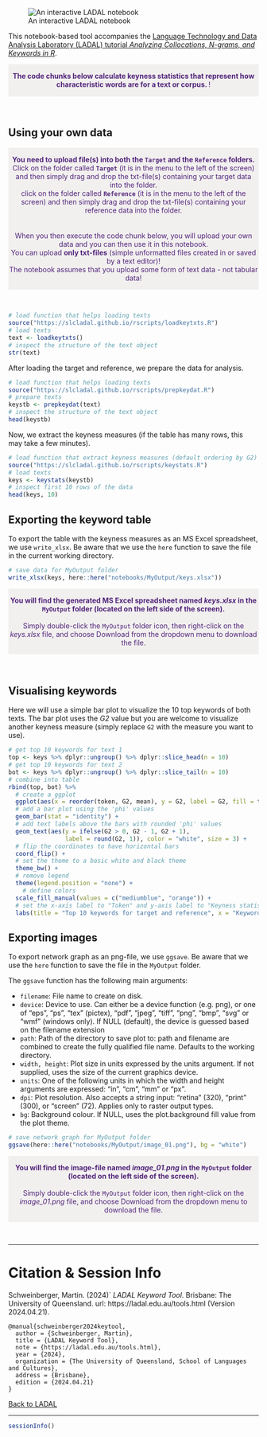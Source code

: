
![An interactive LADAL notebook](https://slcladal.github.io/images/uq1.jpg)


This notebook-based tool accompanies the [Language Technology and Data Analysis Laboratory (LADAL) tutorial *Analyzing Collocations, N-grams, and Keywords in R*](https://ladal.edu.au/coll.html). 

<div class="warning" style='padding:0.1em; background-color: rgba(215,209,204,.3); color:#51247a'>
<span>
<p style='margin-top:1em; text-align:center'>
<b>The code chunks below calculate keyness statistics that represent how characteristic words are for a text or corpus. </b>! 
<br>
</p>
<p style='margin-left:1em;'>
</p></span>
</div>

<br>




## Using your own data

<div class="warning" style='padding:0.1em; background-color: rgba(215,209,204,.3); color:#51247a'>
<span>
<p style='margin-top:1em; text-align:center'>
<b> You need to upload file(s) into both the `Target` and the `Reference` folders.</b> <br>
Click on the folder called <b>`Target`</b> (it is in the menu to the left of the screen) and then simply drag and drop the txt-file(s) containing your target data into the folder. <br>
click on the folder called <b>`Reference`</b> (it is in the menu to the left of the screen) and then simply drag and drop the txt-file(s) containing your reference data into the folder. <br>
<br>
<br>When you then execute the code chunk below, you will upload your own data and you can then use it in this notebook.<br>You can upload <b>only txt-files</b> (simple unformatted files created in or saved by a text editor)! <br>The notebook assumes that you upload some form of text data - not tabular data! 
<br>
</p>
<p style='margin-left:1em;'>
</p></span>
</div>

<br>


```r
# load function that helps loading texts
source("https://slcladal.github.io/rscripts/loadkeytxts.R")
# load texts
text <- loadkeytxts()
# inspect the structure of the text object
str(text)
```

After loading the target and reference, we prepare the data for analysis.

```r
# load function that helps loading texts
source("https://slcladal.github.io/rscripts/prepkeydat.R")
# prepare texts
keystb <- prepkeydat(text)
# inspect the structure of the text object
head(keystb)
```

Now, we extract the keyness measures (if the table has many rows, this may take a few minutes).

```r
# load function that extract keyness measures (default ordering by G2)
source("https://slcladal.github.io/rscripts/keystats.R")
# load texts
keys <- keystats(keystb)
# inspect first 10 rows of the data
head(keys, 10)
```


## Exporting the keyword table

To export the table with the keyness measures as an MS Excel spreadsheet, we use `write_xlsx`. Be aware that we use the `here` function to  save the file in the current working directory.

```r
# save data for MyOutput folder
write_xlsx(keys, here::here("notebooks/MyOutput/keys.xlsx"))
```

<div class="warning" style='padding:0.1em; background-color: rgba(215,209,204,.3); color:#51247a'>
<span>
<p style='margin-top:1em; text-align:center'>
<b>You will find the generated MS Excel spreadsheet named *keys.xlsx* in the `MyOutput` folder (located on the left side of the screen).</b> <br><br>Simply double-click the `MyOutput` folder icon, then right-click on the *keys.xlsx* file, and choose Download from the dropdown menu to download the file. <br>
</p>
<p style='margin-left:1em;'>
</p></span>
</div>

<br>


## Visualising keywords

Here we will use a simple bar plot to visualize the 10 top keywords of both texts. The bar plot uses the *G2* value but you are welcome to visualize another keyness measure (simply replace `G2` with the measure you want to use).

```r
# get top 10 keywords for text 1
top <- keys %>% dplyr::ungroup() %>% dplyr::slice_head(n = 10)
# get top 10 keywords for text 2
bot <- keys %>% dplyr::ungroup() %>% dplyr::slice_tail(n = 10)
# combine into table
rbind(top, bot) %>%
  # create a ggplot
  ggplot(aes(x = reorder(token, G2, mean), y = G2, label = G2, fill = type)) +
  # add a bar plot using the 'phi' values
  geom_bar(stat = "identity") +
  # add text labels above the bars with rounded 'phi' values
  geom_text(aes(y = ifelse(G2 > 0, G2 - 1, G2 + 1), 
                label = round(G2, 1)), color = "white", size = 3) + 
  # flip the coordinates to have horizontal bars
  coord_flip() +
  # set the theme to a basic white and black theme
  theme_bw() +
  # remove legend
  theme(legend.position = "none") +
    # define colors
  scale_fill_manual(values = c("mediumblue", "orange")) +
  # set the x-axis label to "Token" and y-axis label to "Keyness statistic"
  labs(title = "Top 10 keywords for target and reference", x = "Keyword", y = "Keyness statistic")
```


## Exporting images

To export network graph as an png-file, we use `ggsave`. Be aware that we use the `here` function to save the file in the `MyOutput` folder.

The `ggsave` function has the following main arguments:

+ `filename`: File name to create on disk.    
+ `device`: Device to use. Can either be a device function (e.g. png), or one of "eps", "ps", "tex" (pictex), "pdf", "jpeg", "tiff", "png", "bmp", "svg" or "wmf" (windows only). If NULL (default), the device is guessed based on the filename extension  
+ `path`: Path of the directory to save plot to: path and filename are combined to create the fully qualified file name. Defaults to the working directory.  
+ `width, height`: Plot size in units expressed by the units argument. If not supplied, uses the size of the current graphics device.  
+ `units`: One of the following units in which the width and height arguments are expressed: "in", "cm", "mm" or "px".  
+ `dpi`: Plot resolution. Also accepts a string input: "retina" (320), "print" (300), or "screen" (72). Applies only to raster output types.  
+ `bg`: Background colour. If NULL, uses the plot.background fill value from the plot theme.  


```r
# save network graph for MyOutput folder
ggsave(here::here("notebooks/MyOutput/image_01.png"), bg = "white")
```

<div class="warning" style='padding:0.1em; background-color: rgba(215,209,204,.3); color:#51247a'>
<span>
<p style='margin-top:1em; text-align:center'>
<b>You will find the image-file named *image_01.png* in the `MyOutput` folder (located on the left side of the screen).</b> <br><br>Simply double-click the `MyOutput` folder icon, then right-click on the *image_01.png* file, and choose Download from the dropdown menu to download the file. <br>
</p>
<p style='margin-left:1em;'>
</p></span>
</div>

<br>


***

# Citation & Session Info {-}

Schweinberger, Martin. (2024)` *LADAL Keyword Tool*. Brisbane: The University of Queensland. url: https://ladal.edu.au/tools.html (Version 2024.04.21).

```
@manual{schweinberger2024keytool,
  author = {Schweinberger, Martin},
  title = {LADAL Keyword Tool},
  note = {https://ladal.edu.au/tools.html},
  year = {2024},
  organization = {The University of Queensland, School of Languages and Cultures},
  address = {Brisbane},
  edition = {2024.04.21}
}
```

[Back to LADAL](https://ladal.edu.au/coll.html)

***

```r
sessionInfo()
```


